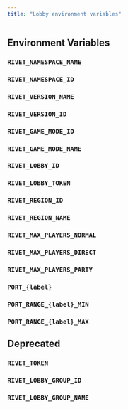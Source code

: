 ```yaml
---
title: "Lobby environment variables"
---
```


<Snippet file="wip.mdx" />

## Environment Variables
### `RIVET_NAMESPACE_NAME`
### `RIVET_NAMESPACE_ID`
### `RIVET_VERSION_NAME`
### `RIVET_VERSION_ID`
### `RIVET_GAME_MODE_ID`
### `RIVET_GAME_MODE_NAME`
### `RIVET_LOBBY_ID`
### `RIVET_LOBBY_TOKEN`
### `RIVET_REGION_ID`
### `RIVET_REGION_NAME`
### `RIVET_MAX_PLAYERS_NORMAL`
### `RIVET_MAX_PLAYERS_DIRECT`
### `RIVET_MAX_PLAYERS_PARTY`
### `PORT_{label}`
### `PORT_RANGE_{label}_MIN`
### `PORT_RANGE_{label}_MAX`

## Deprecated
### `RIVET_TOKEN`
### `RIVET_LOBBY_GROUP_ID`
### `RIVET_LOBBY_GROUP_NAME`

